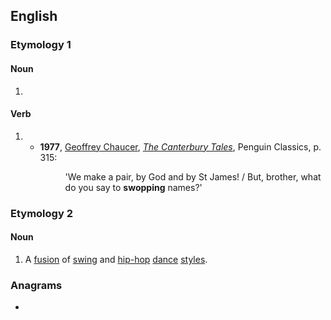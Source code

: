 ==English==

===Etymology 1===

====Noun====
{{en-noun}}

# {{alternative spelling of|en|swap}}

====Verb====
{{en-verb|swops|swopping|swopped}}

# {{alternative spelling of|en|swap}}
#* '''1977''', [[w:Geoffrey Chaucer|Geoffrey Chaucer]], ''[[w:The Canterbury Tales|The Canterbury Tales]]'', Penguin Classics, p. 315:
#*: 'We make a pair, by God and by St James! / But, brother, what do you say to '''swopping''' names?'

===Etymology 2===
{{blend|en|swing|hip-hop}}

====Noun====
{{en-noun|-}}
{{wikipedia}}

# A [[fusion]] of [[swing]] and [[hip-hop]] [[dance]] [[style]]s.

===Anagrams===
* {{anagrams|en|a=opsw|POWs|WSOP|pows|wops}}
